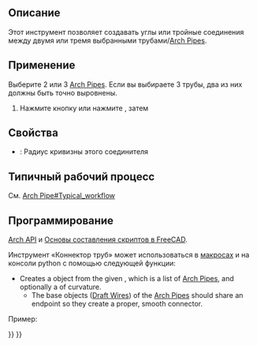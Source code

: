 <languages/>

<div class="mw-translate-fuzzy">
{{Docnav/ru
|[[Arch_Pipe/ru|Pipe]]
|[[Arch_CutPlane/ru|Срезать по плоскости]]
|[[Arch_Workbench/ru|Архитектурный верстак "Arch"]]
|IconL=Arch_Pipe.svg
|IconR=Arch_CutPlane.png
|IconC=Workbench_Arch.svg
}}
</div>

<div class="mw-translate-fuzzy">
{{GuiCommand/ru
|Name/ru=Arch_PipeConnector
|Name=Arch_PipeConnector
|MenuLocation=Arch → Pipe Tools → Pipe Connector
|Workbenches=[[Arch_Workbench/ru|Arch]]
|Shortcut={{KEY|P}} {{KEY|C}}
|Version=0.17
|SeeAlso=[[Arch_Pipe/ru|Arch Pipe]], [[Arch_Equipment/ru|Оборудование]]
}}
</div>

<span id="Description"></span>
== Описание == 

<div class="mw-translate-fuzzy">
{{Version|0.17}}
Этот инструмент позволяет создавать углы или тройные соединения между двумя или тремя выбранными трубами/[[Arch Pipe|Arch Pipes]].
</div>

<span id="Usage"></span>
==Применение==

<div class="mw-translate-fuzzy">
Выберите 2 или 3 [[Arch Pipe|Arch Pipes]]. Если вы выбираете 3 трубы, два из них должны быть точно выровнены.
# Нажмите кнопку {{KEY|[[Image:Arch PipeConnector.png|16px]] [[Arch PipeConnector]]}} или нажмите {{KEY|P}}, затем {{KEY|C}}
</div>

<span id="Properties"></span>
==Свойства==

* {{PropertyData|Radius}}: Радиус кривизны этого соединителя

<span id="Typical_workflow"></span>
==Типичный рабочий процесс==

<div class="mw-translate-fuzzy">
См. [[Arch Pipe#Typical_workflow]]
</div>

<span id="Scripting"></span>
== Программирование ==

{{Emphasis|См. так же:}} [[Arch_API/ru|Arch API]] и [[FreeCAD_Scripting_Basics/ru|Основы составления скриптов в FreeCAD]].

<div class="mw-translate-fuzzy">
Инструмент «Коннектор труб» может использоваться в [[Macros/ru|макросах]] и на консоли python с помощью следующей функции:
</div>

{{Code|code=
Connector = makePipeConnector(pipes, radius=0, name="Connector")
}}

* Creates a {{incode|Connector}} object from the given {{incode|pipes}}, which is a list of [[Arch_Pipe|Arch Pipes]], and optionally a {{incode|radius}} of curvature.
** The base objects ([[Draft_Wire|Draft Wires]]) of the [[Arch_Pipe|Arch Pipes]] should share an endpoint so they create a proper, smooth connector.

Пример:

{{Code|code=
import FreeCAD, Draft, Arch

p1 = FreeCAD.Vector(-1000, 0, 0)
p2 = FreeCAD.Vector(-2000, 0, 0)
p3 = FreeCAD.Vector(-2000, 0, 0)
p4 = FreeCAD.Vector(-2000, -1000, 0)
p5 = FreeCAD.Vector(-2000, -1000, 0)
p6 = FreeCAD.Vector(-4000, -1000, 0)
Line1 = Draft.makeWire([p1, p2])
Line2 = Draft.makeWire([p3, p4])
Line3 = Draft.makeWire([p5, p6])

Pipe1 = Arch.makePipe(Line1, 150)
Pipe2 = Arch.makePipe(Line2, 150)
Pipe3 = Arch.makePipe(Line3, 150)
FreeCAD.ActiveDocument.recompute()

Conn = Arch.makePipeConnector([Pipe1, Pipe2])
Conn2 = Arch.makePipeConnector([Pipe2, Pipe3])
FreeCAD.ActiveDocument.recompute()

Line4 = Draft.move(Line1, FreeCAD.Vector(-500, 1000, 0), copy=True)
Line5 = Draft.move(Line2, FreeCAD.Vector(-500, 1000, 0), copy=True)
Pipe4 = Arch.makePipe(Line4, 100)
Pipe5 = Arch.makePipe(Line5, 100)
FreeCAD.ActiveDocument.recompute()

Conn3 = Arch.makePipeConnector([Pipe4, Pipe5], radius=400)
FreeCAD.ActiveDocument.recompute()
}}


<div class="mw-translate-fuzzy">
{{Docnav/ru
|[[Arch_Pipe/ru|Pipe]]
|[[Arch_CutPlane/ru|Срезать по плоскости]]
|[[Arch_Workbench/ru|Архитектурный верстак "Arch"]]
|IconL=Arch_Pipe.svg
|IconR=Arch_CutPlane.png
|IconC=Workbench_Arch.svg
}}
</div>

{{BIM_Tools_navi{{#translation:}}}}
{{Userdocnavi{{#translation:}}}}